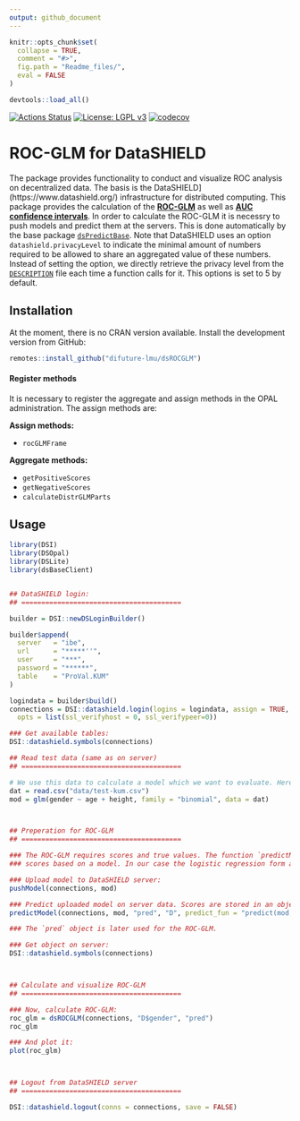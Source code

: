 ```yaml
---
output: github_document
---
```


<!-- README.md is generated from README.Rmd. Please edit that file -->

```r
knitr::opts_chunk$set(
  collapse = TRUE,
  comment = "#>",
  fig.path = "Readme_files/",
  eval = FALSE
)

devtools::load_all()
```

[![Actions Status](https://github.com/difuture-lmu/dsROCGLM/workflows/R-CMD-check/badge.svg)](https://github.com/difuture-lmu/dsROCGLM/actions) [![License: LGPL v3](https://img.shields.io/badge/License-LGPL%20v3-blue.svg)](https://www.gnu.org/licenses/lgpl-3.0) [![codecov](https://codecov.io/gh/difuture-lmu/dsROCGLM/branch/master/graph/badge.svg?token=E8AZRM6XJX)](https://codecov.io/gh/difuture-lmu/dsROCGLM)

# ROC-GLM for DataSHIELD

The package provides functionality to conduct and visualize ROC analysis on decentralized data. The basis is the DataSHIELD](https://www.datashield.org/) infrastructure for distributed computing. This package provides the calculation of the [__ROC-GLM__](https://www.jstor.org/stable/2676973?seq=1) as well as [__AUC confidence intervals__](https://www.jstor.org/stable/2531595?seq=1). In order to calculate the ROC-GLM it is necessry to push models and predict them at the servers. This is done automatically by the base package [`dsPredictBase`](https://github.com/difuture-lmu/dsPredictBase). Note that DataSHIELD uses an option `datashield.privacyLevel` to indicate the minimal amount of numbers required to be allowed to share an aggregated value of these numbers. Instead of setting the option, we directly retrieve the privacy level from the [`DESCRIPTION`](https://github.com/difuture-lmu/dsROCGLM/blob/master/DESCRIPTION) file each time a function calls for it. This options is set to 5 by default.

## Installation

At the moment, there is no CRAN version available. Install the development version from GitHub:

```r
remotes::install_github("difuture-lmu/dsROCGLM")
```

#### Register methods

It is necessary to register the aggregate and assign methods in the OPAL administration. The assign methods are:

__Assign methods:__

- `rocGLMFrame`

__Aggregate methods:__

- `getPositiveScores`
- `getNegativeScores`
- `calculateDistrGLMParts`

## Usage

```r
library(DSI)
library(DSOpal)
library(DSLite)
library(dsBaseClient)


## DataSHIELD login:
## ========================================

builder = DSI::newDSLoginBuilder()

builder$append(
  server   = "ibe",
  url      = "*****''",
  user     = "***",
  password = "******",
  table    = "ProVal.KUM"
)

logindata = builder$build()
connections = DSI::datashield.login(logins = logindata, assign = TRUE, symbol = "D",
  opts = list(ssl_verifyhost = 0, ssl_verifypeer=0))

### Get available tables:
DSI::datashield.symbols(connections)

## Read test data (same as on server)
## ========================================

# We use this data to calculate a model which we want to evaluate. Here a simple logistic regression:
dat = read.csv("data/test-kum.csv")
mod = glm(gender ~ age + height, family = "binomial", data = dat)



## Preperation for ROC-GLM
## ========================================

### The ROC-GLM requires scores and true values. The function `predictModel` calculates the
### scores based on a model. In our case the logistic regression form above.

### Upload model to DataSHIELD server:
pushModel(connections, mod)

### Predict uploaded model on server data. Scores are stored in an object called `pred`:
predictModel(connections, mod, "pred", "D", predict_fun = "predict(mod, newdata = D, type = 'response')")

### The `pred` object is later used for the ROC-GLM.

### Get object on server:
DSI::datashield.symbols(connections)



## Calculate and visualize ROC-GLM
## ========================================

### Now, calculate ROC-GLM:
roc_glm = dsROCGLM(connections, "D$gender", "pred")
roc_glm

### And plot it:
plot(roc_glm)



## Logout from DataSHIELD server
## ========================================

DSI::datashield.logout(conns = connections, save = FALSE)
```

